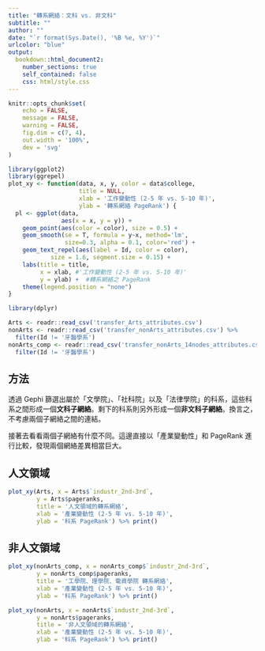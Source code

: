 ```yaml
---
title: "轉系網絡：文科 vs. 非文科"
subtitle: ""
author: ""
date: "`r format(Sys.Date(), '%B %e, %Y')`"
urlcolor: "blue"
output:
  bookdown::html_document2:
    number_sections: true
    self_contained: false
    css: html/style.css
---
```


```r
knitr::opts_chunk$set(
	echo = FALSE,
	message = FALSE,
	warning = FALSE,
	fig.dim = c(7, 4),
	out.width = '100%',
	dev = 'svg'
)
```

```r
library(ggplot2)
library(ggrepel)
plot_xy <- function(data, x, y, color = data$college,
                    title = NULL,
                    xlab = '工作變動性 (2-5 年 vs. 5-10 年)',
                    ylab = '轉系網絡 PageRank') {
  pl <- ggplot(data, 
               aes(x = x, y = y)) +
    geom_point(aes(color = color), size = 0.5) +
    geom_smooth(se = T, formula = y~x, method='lm', 
                size=0.3, alpha = 0.1, color='red') +
    geom_text_repel(aes(label = Id, color = color), 
            size = 1.6, segment.size = 0.15) +
    labs(title = title,
         x = xlab, #'工作變動性 (2-5 年 vs. 5-10 年)'
         y = ylab) +  #轉系網絡之 PageRank
    theme(legend.position = "none")
}
```


```r
library(dplyr)

Arts <- readr::read_csv('transfer_Arts_attributes.csv')
nonArts <- readr::read_csv('transfer_nonArts_attributes.csv') %>%
  filter(Id != '牙醫學系')
nonArts_comp <- readr::read_csv('transfer_nonArts_14nodes_attributes.csv') %>%
  filter(Id != '牙醫學系')
```

## 方法

透過 Gephi 篩選出屬於「文學院」、「社科院」以及「法律學院」的科系，這些科系之間形成一個**文科子網絡**。剩下的科系則另外形成一個**非文科子網絡**。換言之，不考慮兩個子網絡之間的連結。

接著去看看兩個子網絡有什麼不同。這邊直接以「產業變動性」和 PageRank 進行比較，發現兩個網絡差異相當巨大。


## 人文領域

```r
plot_xy(Arts, x = Arts$`industr_2nd-3rd`, 
        y = Arts$pageranks,
        title = '人文領域的轉系網絡',
        xlab = '產業變動性 (2-5 年 vs. 5-10 年)',
        ylab = '科系 PageRank') %>% print()
```

## 非人文領域

```r
plot_xy(nonArts_comp, x = nonArts_comp$`industr_2nd-3rd`, 
        y = nonArts_comp$pageranks,
        title = '工學院、理學院、電資學院 轉系網絡',
        xlab = '產業變動性 (2-5 年 vs. 5-10 年)',
        ylab = '科系 PageRank') %>% print()
```



```r
plot_xy(nonArts, x = nonArts$`industr_2nd-3rd`, 
        y = nonArts$pageranks,
        title = '非人文領域的轉系網絡',
        xlab = '產業變動性 (2-5 年 vs. 5-10 年)',
        ylab = '科系 PageRank') %>% print()
```

